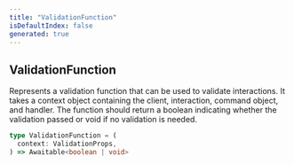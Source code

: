```yaml
---
title: "ValidationFunction"
isDefaultIndex: false
generated: true
---
```



<!-- This file was generated from the CommandKit source. Do not modify. Instead, re-run the "docgen" script -->


## ValidationFunction

<GenerationInfo sourceFile="packages/legacy/src/loadLegacyValidations.ts" sourceLine="48" packageName="@commandkit/legacy" />

Represents a validation function that can be used to validate interactions.
It takes a context object containing the client, interaction, command object, and handler.
The function should return a boolean indicating whether the validation passed or void if no validation is needed.

```ts title="Signature"
type ValidationFunction = (
  context: ValidationProps,
) => Awaitable<boolean | void>
```
